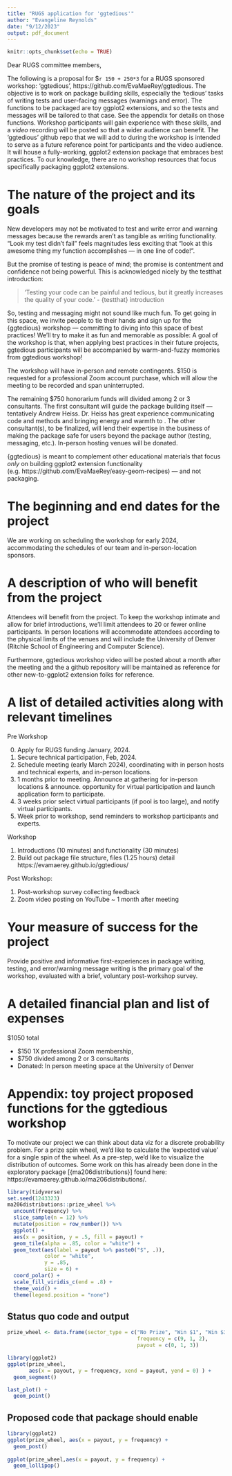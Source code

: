 ```yaml
---
title: "RUGS application for 'ggtedious'"
author: "Evangeline Reynolds"
date: "9/12/2023"
output: pdf_document
---
```


<!-- \hypersetup{colorlinks,urlcolor=blue} -->
<!-- \usepackage{xcolor} -->
<!-- \usepackage[normalem]{ulem} -->
<!-- \useunder{\uline}{\ulined}{}% -->
<!-- \DeclareUrlCommand{\bulurl}{\def\UrlFont{\ttfamily\color{blue}\ulined}} -->

```r
knitr::opts_chunk$set(echo = TRUE)
```

Dear RUGS committee members,

The following is a proposal for $`r 150 + 250*3` for a RUGS sponsored workshop: 'ggtedious', https://github.com/EvaMaeRey/ggtedious.  The objective is to work on package building skills, especially the 'tedious' tasks of writing tests and user-facing messages (warnings and error).  The functions to be packaged are toy ggplot2 extensions, and so the tests and messages will be tailored to that case. See the appendix for details on those functions.  Workshop participants will gain experience with these skills, and a *video* recording will be posted so that a wider audience can benefit.  The 'ggtedious' github repo that we will add to during the workshop is intended to serve as a future reference point for participants and the video audience.  It will house a fully-working, ggplot2 extension package that embraces best practices. To our knowledge, there are no workshop resources that focus specifically packaging ggplot2 extensions. 

# The nature of the project and its goals

New developers may not be motivated to test and write error and warning messages because the rewards aren't as tangible as writing functionality. "Look my test didn't fail" feels magnitudes less exciting that "look at this awesome thing my function accomplishes --- in one line of code!".  

But the promise of testing is peace of mind; the promise is contentment and confidence not being powerful.  This is acknowledged nicely by the testthat introduction:  

> 'Testing your code can be painful and tedious, but it greatly increases the quality of your code.'  - {testthat} introduction

So, testing and messaging might not sound like much fun.  To get going in this space, we invite people to tie their hands and sign up for the  {ggtedious} workshop --- committing to diving into this space of best practices!  We'll try to make it as fun and memorable as possible:  A goal of the workshop is that, when applying best practices in their future projects, ggtedious participants will be accompanied by warm-and-fuzzy memories from ggtedious workshop!  

The workshop will have in-person and remote contingents.  $150 is requested for a professional Zoom account purchase, which will allow the meeting to be recorded and span uninterrupted.

The remaining $750 honorarium funds will divided among 2 or 3 consultants.  The first consultant will guide the package building itself --- tentatively Andrew Heiss.  Dr. Heiss has great experience communicating code and methods and bringing energy and warmth to \href{https://www.youtube.com/@AndrewHeiss/videos}{virtual formats}.  The other consultant(s), to be finalized, will lend their expertise in the business of making the package safe for users beyond the package author (testing, messaging, etc.).  In-person hosting venues will be donated.

{ggtedious} is meant to complement other educational materials that focus *only* on building ggplot2 extension functionality (e.g. https://github.com/EvaMaeRey/easy-geom-recipes) --- and not packaging.

<!-- The workshop repo readme will also 'quote back' .R functions and tests so that the workshop lessons learned can be captured in a single narrative README.rmd, but also live in a viable package.  See this an example of this technique: https://github.com/EvaMaeRey/tidytitanic and https://github.com/EvaMaeRey/tidytitanic/blob/0dc3ce18b63842587243b191fcf23b978ce56c61/README.Rmd#L94 -->


# The beginning and end dates for the project

We are working on scheduling the workshop for early 2024, accommodating the schedules of our team and in-person-location sponsors.

# A description of who will benefit from the project

Attendees will benefit from the project.  To keep the workshop intimate and allow for brief introductions, we'll limit attendees to 20 or fewer online participants.  In person locations will accommodate attendees according to the physical limits of the venues and will include the University of Denver (Ritchie School of Engineering and Computer Science).

Furthermore, ggtedious workshop video will be posted about a month after the meeting and the  a github repository will be maintained as reference for other new-to-ggplot2 extension folks for reference. 

# A list of detailed activities along with relevant timelines

Pre Workshop

0. Apply for RUGS funding January, 2024.
1. Secure technical participation, Feb, 2024.
2. Schedule meeting (early March 2024), coordinating with in person hosts and technical experts, and in-person locations.
3. 1 months prior to meeting. Announce at gathering for in-person locations & announce. opportunity for virtual participation and launch application form to participate.
5. 3 weeks prior select virtual participants (if pool is too large), and notify virtual participants.
7. Week prior to workshop, send reminders to workshop participants and experts.


Workshop

1. Introductions (10 minutes) and functionality (30 minutes)
2. Build out package file structure, files (1.25 hours)
detail https://evamaerey.github.io/ggtedious/

Post Workshop: 

1. Post-workshop survey collecting feedback
2. Zoom video posting on YouTube ~ 1 month after meeting

# Your measure of success for the project

Provide positive and informative first-experiences in package writing, testing, and error/warning message writing is the primary goal of the workshop, evaluated with a brief, voluntary post-workshop survey. 

# A detailed financial plan and list of expenses

$1050 total

- $150 1X professional Zoom membership, 
- $750 divided among 2 or 3 consultants
- Donated: In person meeting space at the University of Denver

# Appendix: toy project proposed functions for the ggtedious workshop

To motivate our project we can think about data viz for a discrete probability problem.  For a prize spin wheel, we'd like to calculate the 'expected value' for a single spin of the wheel.  As a pre-step, we'd like to visualize the distribution of outcomes.  Some work on this has already been done in the exploratory package [{ma206distributions}] found here: https://evamaerey.github.io/ma206distributions/.

```r
library(tidyverse)
set.seed(1243323)
ma206distributions::prize_wheel %>% 
  uncount(frequency) %>% 
  slice_sample(n = 12) %>% 
  mutate(position = row_number()) %>% 
  ggplot() + 
  aes(x = position, y = .5, fill = payout) + 
  geom_tile(alpha = .85, color = "white") + 
  geom_text(aes(label = payout %>% paste0("$", .)), 
            color = "white", 
            y = .85,
            size = 6) + 
  coord_polar() +
  scale_fill_viridis_c(end = .8) +
  theme_void() + 
  theme(legend.position = "none") 
```

## Status quo code and output

```r
prize_wheel <- data.frame(sector_type = c("No Prize", "Win $1", "Win $3"),
                                          frequency = c(9, 1, 2), 
                                          payout = c(0, 1, 3))

library(ggplot2)
ggplot(prize_wheel,
       aes(x = payout, y = frequency, xend = payout, yend = 0) ) + 
  geom_segment()

last_plot() + 
  geom_point()
```

## Proposed code that package should enable

```r
library(ggplot2)
ggplot(prize_wheel, aes(x = payout, y = frequency) + 
  geom_post()
  
ggplot(prize_wheel,aes(x = payout, y = frequency) + 
  geom_lollipop()
```

